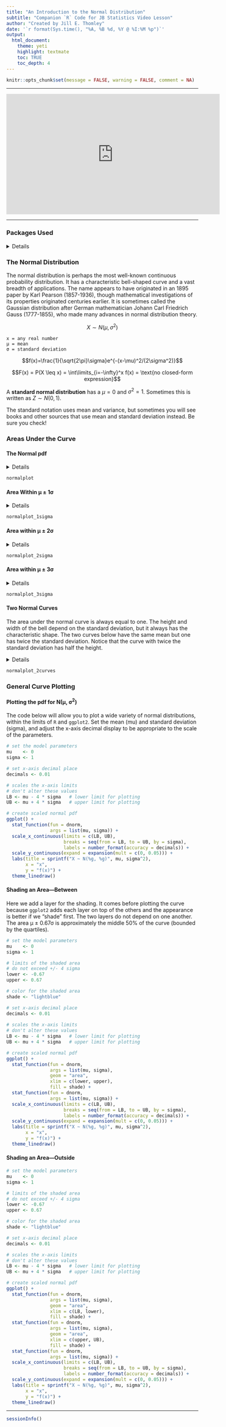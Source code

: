 ```yaml
---
title: "An Introduction to the Normal Distribution"
subtitle: "Companion `R` Code for JB Statistics Video Lesson"
author: "Created by Jill E. Thomley"
date: '`r format(Sys.time(), "%A, %B %d, %Y @ %I:%M %p")`'
output: 
  html_document: 
    theme: yeti
    highlight: textmate
    toc: TRUE
    toc_depth: 4
---
```


```r
knitr::opts_chunk$set(message = FALSE, warning = FALSE, comment = NA)
```

***
<iframe width="560" height="315" src="https://www.youtube.com/embed/iYiOVISWXS4" title="YouTube video player" frameborder="0" allow="accelerometer; autoplay; clipboard-write; encrypted-media; gyroscope; picture-in-picture" allowfullscreen></iframe>
***

### **Packages Used**

<details>
```r
library(tidyverse)
library(scales)
library(knitr)
library(kableExtra)
```
</details>

### **The Normal Distribution**

The normal distribution is perhaps the most well-known continuous probability distribution. It has a characteristic bell-shaped curve and a vast breadth of applications. The name appears to have originated in an 1895 paper by Karl Pearson (1857-1936), though mathematical investigations of its properties originated centuries earlier. It is sometimes called the Gaussian distribution after German mathematician Johann Carl Friedrich Gauss (1777-1855), who made many advances in normal distribution theory.

$$X \sim N(\mu,\sigma^2)$$

    x = any real number
    μ = mean
    σ = standard deviation
    
$$f(x)=\frac{1}{\sqrt{2\pi}\sigma}e^{-(x-\mu)^2/(2\sigma^2)}$$

$$F(x) = P(X \leq x) = \int\limits_{i=-\infty}^x f(x) = \text{no closed-form expression}$$

A **standard normal distribution** has a $\mu = 0$ and $\sigma^2 = 1$. Sometimes this is written as $Z \sim N(0, 1)$.

The standard notation uses mean and variance, but sometimes you will see books and other sources that use mean and standard deviation instead. Be sure you check!


### **Areas Under the Curve**

#### The Normal pdf

<details>
```r
normalplot <- ggplot() + 
  stat_function(fun = dnorm, 
                args = list(0, 1)) +
  scale_x_continuous(limits = c(-3, 3),
                     breaks = seq(from = -3, to = 3, by = 1), 
                     labels = c("μ - 3σ", "μ - 2σ", "μ - 1σ", "μ", "μ + 1σ", "μ + 2σ", "μ + 3σ")) +
  scale_y_continuous(expand = expansion(mult = c(0, 0.05))) +
  labs(title = "The Normal Distribution", 
       x = "x", 
       y = "f(x)") +
  theme_linedraw()
```
</details>

```r
normalplot
```

#### Area Within μ ± 1σ

<details>
```r
normalplot_1sigma <- ggplot() + 
  stat_function(fun = dnorm, 
                args = list(0, 1), 
                geom = "area", 
                xlim = c(-1, 1),
                fill = "lightblue") +
  stat_function(fun = dnorm, 
                args = list(0, 1)) +
  geom_label(aes(label = "≈ 68%"),
             x = 0, 
             y = 0.2, 
             label.padding = unit(0.5, "lines")) +
  scale_x_continuous(limits = c(-3, 3),
                     breaks = seq(from = -3, to = 3, by = 1), 
                     labels = c("μ - 3σ", "μ - 2σ", "μ - 1σ", "μ", "μ + 1σ", "μ + 2σ", "μ + 3σ")) +
  scale_y_continuous(expand = expansion(mult = c(0, 0.05))) +
  labs(title = "The Normal Distribution", 
       x = "x", 
       y = "f(x)",
       caption = sprintf("More precisely, the area is %g.", pnorm(1) - pnorm(-1))) +
  theme_linedraw()
```
</details>

```r
normalplot_1sigma
```

#### Area within μ ± 2σ

<details>
```r
normalplot_2sigma <- ggplot() + 
  stat_function(fun = dnorm, 
                args = list(0, 1), 
                geom = "area", 
                xlim = c(-2, 2),
                fill = "lightblue") + 
  stat_function(fun = dnorm, 
                args = list(0, 1)) +
  geom_label(aes(label = "≈ 95%"),
             x = 0, 
             y = 0.2, 
             label.padding = unit(0.5, "lines")) +
  scale_x_continuous(limits = c(-3, 3),
                     breaks = seq(from = -3, to = 3, by = 1), 
                     labels = c("μ - 3σ", "μ - 2σ", "μ - 1σ", "μ", "μ + 1σ", "μ + 2σ", "μ + 3σ")) +
  scale_y_continuous(expand = expansion(mult = c(0, 0.05))) +
  labs(title = "The Normal Distribution", 
       x = "x", 
       y = "f(x)",
       caption = sprintf("More precisely, the area is %g.", pnorm(2) - pnorm(-2))) +
  theme_linedraw()
```
</details>

```r
normalplot_2sigma
```

#### Area within μ ± 3σ

<details>
```r
normalplot_3sigma <- ggplot() + 
  stat_function(fun = dnorm, 
                args = list(0, 1), 
                geom = "area", 
                xlim = c(-3, 3),
                fill = "lightblue") + 
  stat_function(fun = dnorm, args = list(0, 1)) +
  geom_label(aes(label = "≈ 95%"), 
             x = 0, 
             y = 0.2, 
             label.padding = unit(0.5, "lines")) +
  scale_x_continuous(limits = c(-3, 3),
                     breaks = seq(from = -3, to = 3, by = 1), 
                     labels = c("μ - 3σ", "μ - 2σ", "μ - 1σ", "μ", "μ + 1σ", "μ + 2σ", "μ + 3σ")) +
  scale_y_continuous(expand = expansion(mult = c(0, 0.05))) +
  labs(title = "The Normal Distribution", 
       x = "x", 
       y = "f(x)",
       caption = sprintf("More precisely, the area is %g.", pnorm(3) - pnorm(-3))) +
  theme_linedraw()
```
</details>

```r
normalplot_3sigma
```

#### Two Normal Curves

The area under the normal curve is always equal to one. The height and width of the bell depend on the standard deviation, but it always has the characteristic shape. The two curves below have the same mean but one has twice the standard deviation. Notice that the curve with twice the standard deviation has half the height.

<details>
```r
normalplot_2curves <- ggplot() + 
  stat_function(fun = dnorm, 
                args = list(0, 1), 
                aes(color = "σ1")) +
  stat_function(fun = dnorm, 
                args = list(0, 2), 
                aes(color = "σ2 = 2σ1")) +
  scale_x_continuous(limits = c(-6, 6), 
                     breaks = NULL) +
  scale_y_continuous(expand = expansion(mult = c(0, 0.05))) +
  scale_color_manual(values = c("σ1" = "blue", "σ2 = 2σ1" = "orange")) +
  labs(title = "Two Normal Distributions", 
       x = "x", 
       y = "f(x)") +
  theme_linedraw()
```
</details>

```r
normalplot_2curves
```

### **General Curve Plotting**

#### Plotting the pdf for N(μ, σ^2^)

The code below will allow you to plot a wide variety of normal distributions, within the limits of `R` and `ggplot2`. Set the mean (mu) and standard deviation (sigma), and adjust the x-axis decimal display to be appropriate to the scale of the parameters.

```r
# set the model parameters
mu    <- 0
sigma <- 1

# set x-axis decimal place
decimals <- 0.01 

# scales the x-axis limits
# don't alter these values
LB <- mu - 4 * sigma   # lower limit for plotting
UB <- mu + 4 * sigma   # upper limit for plotting

# create scaled normal pdf
ggplot() + 
  stat_function(fun = dnorm, 
                args = list(mu, sigma)) +
  scale_x_continuous(limits = c(LB, UB),
                     breaks = seq(from = LB, to = UB, by = sigma), 
                     labels = number_format(accuracy = decimals)) +
  scale_y_continuous(expand = expansion(mult = c(0, 0.05))) +
  labs(title = sprintf("X ~ N(%g, %g)", mu, sigma^2), 
       x = "x", 
       y = "f(x)") +
  theme_linedraw()
```

#### Shading an Area---Between

Here we add a layer for the shading. It comes before plotting the curve because `ggplot2` adds each layer on top of the others and the appearance is better if we "shade" first. The two layers do not depend on one another. The area μ ± 0.67σ is approximately the middle 50% of the curve (bounded by the quartiles).

```r
# set the model parameters
mu    <- 0
sigma <- 1

# limits of the shaded area
# do not exceed +/- 4 sigma
lower <- -0.67
upper <- 0.67

# color for the shaded area
shade <- "lightblue"

# set x-axis decimal place
decimals <- 0.01 
  
# scales the x-axis limits
# don't alter these values
LB <- mu - 4 * sigma   # lower limit for plotting
UB <- mu + 4 * sigma   # upper limit for plotting

# create scaled normal pdf
ggplot() + 
  stat_function(fun = dnorm, 
                args = list(mu, sigma), 
                geom = "area", 
                xlim = c(lower, upper),
                fill = shade) +
  stat_function(fun = dnorm, 
                args = list(mu, sigma)) +
  scale_x_continuous(limits = c(LB, UB),
                     breaks = seq(from = LB, to = UB, by = sigma), 
                     labels = number_format(accuracy = decimals)) +
  scale_y_continuous(expand = expansion(mult = c(0, 0.05))) +
  labs(title = sprintf("X ~ N(%g, %g)", mu, sigma^2), 
       x = "x", 
       y = "f(x)") +
  theme_linedraw()
```

#### Shading an Area---Outside

```r
# set the model parameters
mu    <- 0
sigma <- 1

# limits of the shaded area
# do not exceed +/- 4 sigma
lower <- -0.67
upper <- 0.67

# color for the shaded area
shade <- "lightblue"

# set x-axis decimal place
decimals <- 0.01 

# scales the x-axis limits
# don't alter these values
LB <- mu - 4 * sigma   # lower limit for plotting
UB <- mu + 4 * sigma   # upper limit for plotting

# create scaled normal pdf
ggplot() + 
  stat_function(fun = dnorm, 
                args = list(mu, sigma), 
                geom = "area", 
                xlim = c(LB, lower),
                fill = shade) + 
  stat_function(fun = dnorm, 
                args = list(mu, sigma), 
                geom = "area", 
                xlim = c(upper, UB),
                fill = shade) + 
  stat_function(fun = dnorm, 
                args = list(mu, sigma)) +
  scale_x_continuous(limits = c(LB, UB),
                     breaks = seq(from = LB, to = UB, by = sigma), 
                     labels = number_format(accuracy = decimals)) +
  scale_y_continuous(expand = expansion(mult = c(0, 0.05))) +
  labs(title = sprintf("X ~ N(%g, %g)", mu, sigma^2), 
       x = "x", 
       y = "f(x)") +
  theme_linedraw()
```


***
```r
sessionInfo()
```
